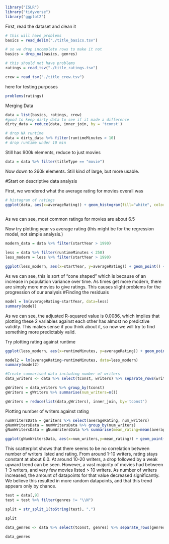 ```r
library("ISLR") 
library("tidyverse") 
library("ggplot2")
```

First, read the dataset and clean it

```r
# this will have problems
basics = read_delim("./title_basics.tsv")

# so we drop incomplete rows to make it not
basics = drop_na(basics, genres)
```

```r
# this should not have problems
ratings = read_tsv("./title_ratings.tsv")
```

```r
crew = read_tsv("./title_crew.tsv")
```

here for testing purposes

```r
problems(ratings)
```

Merging Data

```r
data = list(basics, ratings, crew)
#good to keep dirty data to see if it made a difference
dirty_data = reduce(data, inner_join, by = 'tconst')
```

```r
# drop NA runtime
data = dirty_data %>% filter(runtimeMinutes > 10)
# drop runtime under 10 min
```

Still has 900k elements, reduce to just movies

```r
data = data %>% filter(titleType == "movie")
```

Now down to 260k elements. Still kind of large, but more usable.

#Start on descriptive data analysis

First, we wondered what the average rating for movies overall was

```r
# histogram of ratings
ggplot(data, aes(x=averageRating)) + geom_histogram(fill="white", color="black")+ggtitle("Distribution of Ratings") + scale_x_continuous(name="rating", breaks=seq(0, 10, 1)) + scale_y_continuous(name="Number of Movies", breaks=seq(0, 200000, 20000))
  
```

As we can see, most common ratings for movies are about 6.5

Now try plotting year vs average rating (this might be for the regression model, not simple analysis.)
```r
modern_data = data %>% filter(startYear > 1990)
```
```r
less = data %>% filter(runtimeMinutes < 250)
less_modern = less %>% filter(startYear > 1990)
```
```r
ggplot(less_modern, aes(x=startYear, y=averageRating)) + geom_point() + scale_x_discrete(name="Release Year", breaks=seq(1892, 2023, 10))
```

As we can see, this is sort of "cone shaped" which is because of an increase in population variance over time. As times get more modern, there are simply more movies to give ratings. This causes slight problems for the progression of our analysis
#Finding the residuals

```r
model = lm(averageRating~startYear, data=less)
summary(model)
```

As we can see, the adjusted R-squared value is 0.0086, which implies that plotting these 2 variables against each other has almost no predictive validity. This makes sense if you think about it, so now we will try to find something more predictably valid.

Try plotting rating against runtime
```r
ggplot(less_modern, aes(x=runtimeMinutes, y=averageRating)) + geom_point() +scale_x_discrete(breaks=seq(0,250,10))
```

```r
model2 = lm(averageRating~runtimeMinutes, data=less_modern)
summary(model2)
```

```r
#Create summarised data including number of writers
data_writers <- data %>% select(tconst, writers) %>% separate_rows(writers, sep=",")

gWriters = data_writers %>% group_by(tconst)
gWriters = gWriters %>% summarise(num_writers=n())

gWriters = reduce(list(data,gWriters), inner_join, by='tconst')
```

Plotting number of writers against rating
```r
numWritersData = gWriters %>% select(averageRating, num_writers)
gNumWritersData = numWritersData %>% group_by(num_writers)
gNumWritersData = gNumWritersData %>% summarise(mean_rating=mean(averageRating))

ggplot(gNumWritersData, aes(x=num_writers,y=mean_rating)) + geom_point()+ggtitle("Ratings compared with writers") + scale_x_discrete(name="Number of Writers", breaks=seq(0, 69, 1)) + scale_y_continuous(name="Average Rating", breaks=seq(0, 10, 1))
```
This scatterplot shows that there seems to be no correlation between number of writers listed and rating. From around 1-10 writers, rating stays constant at about 6.0. At around 10-20 writers, a  drop followed by a weak upward trend can be seen. However, a vast majority of movies had between 1-3 writers, and very few movies listed > 10 writers. As number of writers increased, the amount of datapoints for that value decreased significantly. We believe this resulted in more random datapoints, and that this trend appears only by chance.

```r
test = data[,9]
test = test %>% filter(genres != "\\N")

split = str_split_1(toString(test), ",")

split
```
```r
data_genres <- data %>% select(tconst, genres) %>% separate_rows(genres, sep=",")

data_genres
```

